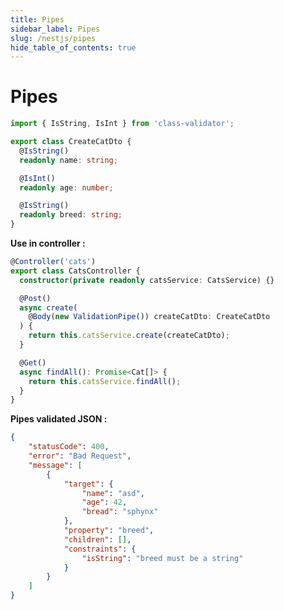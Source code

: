 ```yaml
---
title: Pipes
sidebar_label: Pipes
slug: /nestjs/pipes
hide_table_of_contents: true
---
```


# Pipes

```ts showLineNumbers
import { IsString, IsInt } from 'class-validator';

export class CreateCatDto {
  @IsString()
  readonly name: string;

  @IsInt()
  readonly age: number;

  @IsString()
  readonly breed: string;
}
```

**Use in controller :**

```ts showLineNumbers
@Controller('cats')
export class CatsController {
  constructor(private readonly catsService: CatsService) {}

  @Post()
  async create(
    @Body(new ValidationPipe()) createCatDto: CreateCatDto
  ) {
    return this.catsService.create(createCatDto);
  }

  @Get()
  async findAll(): Promise<Cat[]> {
    return this.catsService.findAll();
  }
}
```

**Pipes validated JSON :**

```json showLineNumbers
{
    "statusCode": 400,
    "error": "Bad Request",
    "message": [
        {
            "target": {
                "name": "asd",
                "age": 42,
                "bread": "sphynx"
            },
            "property": "breed",
            "children": [],
            "constraints": {
                "isString": "breed must be a string"
            }
        }
    ]
}
```